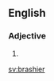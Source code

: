 {{also|Brashier}}
==English==

===Adjective===
{{head|en|adjective comparative form}}

# {{en-comparative of|brashy}}

[[sv:brashier]]